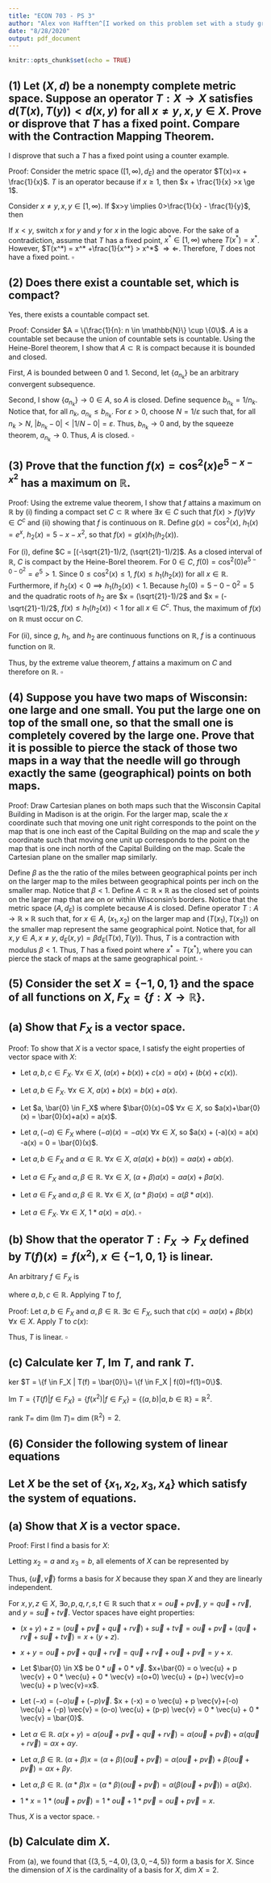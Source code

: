 ```yaml
---
title: "ECON 703 - PS 3"
author: "Alex von Hafften^[I worked on this problem set with a study group of Michael Nattinger, Andrew Smith, Tyler Welch, and Ryan Mather. I also discussed problems with Emily Case, Sarah Bass, and Danny Edgel.]"
date: "8/28/2020"
output: pdf_document
---
```


```r
knitr::opts_chunk$set(echo = TRUE)
```

## (1) Let $(X, d)$ be a nonempty complete metric space.  Suppose an operator $T: X \to X$ satisfies $d(T(x), T(y)) < d(x, y)$ for all $x \neq y, x, y \in X$.  Prove or disprove that $T$ has a fixed point.  Compare with the Contraction Mapping Theorem.

I disprove that such a $T$ has a fixed point using a counter example.

Proof: Consider the metric space $([1, \infty), d_E)$ and the operator $T(x)=x + \frac{1}{x}$. $T$ is an operator because if $x \ge 1$, then $x + \frac{1}{x} >x \ge 1$.

Consider $x \neq y, x, y \in [1, \infty)$. If $x>y \implies 0>\frac{1}{x} - \frac{1}{y}$, then\footnote{I show that $(x + \frac{1}{x}) - (y+\frac{1}{y}) > 0$ for $x>y\ge1$.  Rewrite $x=y+\varepsilon$ where $\varepsilon > 0$:

\begin{align*}
-(\frac{1}{x} - \frac{1}{y}) = \frac{1}{y} - \frac{1}{y+\varepsilon} = \frac{\varepsilon}{y(y+\varepsilon)} < \varepsilon = (y+\varepsilon) - y = x - y
\end{align*}

Because $y(y+\varepsilon) > 1$.}

\begin{align*}
d(x, y) &= |x - y|\\
&= x - y \\
&> x - y + (\frac{1}{x}- \frac{1}{y}) \\
&= (x + \frac{1}{x}) - (y+\frac{1}{y}) \\
&= |(x + \frac{1}{x}) - (y+\frac{1}{y})| \\
&= |T(x) - T(y)| \\
&= d(T(x), T(y))
\end{align*}

If $x<y$, switch $x$ for $y$ and $y$ for $x$ in the logic above. For the sake of a contradiction, assume that $T$ has a fixed point, $x^* \in [1, \infty)$ where $T(x^*) = x^*$. However, $T(x^*) = x^* +\frac{1}{x^*} > x^*$ $\Rightarrow \Leftarrow$.  Therefore, $T$ does not have a fixed point. $\square$

\pagebreak

## (2) Does there exist a countable set, which is compact?

Yes, there exists a countable compact set.

Proof: Consider $A = \{\frac{1}{n}: n \in \mathbb{N}\} \cup \{0\}$. $A$ is a countable set because the union of countable sets is countable. Using the Heine-Borel theorem, I show that $A \subset \mathbb{R}$ is compact because it is bounded and closed. 

First, $A$ is bounded between 0 and 1. Second, let $\{a_{n_k}\}$ be an arbitrary convergent subsequence.

Second, I show $\{a_{n_k}\} \to 0 \in A$, so $A$ is closed. Define sequence $b_{n_k} = 1/n_k$. Notice that, for all $n_k$, $a_{n_k} \le b_{n_k}$. For $\varepsilon > 0$, choose $N = 1/\varepsilon$ such that, for all $n_k > N$, $|b_{n_k} - 0| < |1/N - 0 | = \varepsilon$. Thus, $b_{n_k} \to 0$ and, by the squeeze theorem, $a_{n_k}\to 0$.  Thus, $A$ is closed. $\square$

## (3) Prove that the function $f(x) = \cos^2(x)e^{5-x-x^2}$ has a maximum on $\mathbb{R}$.

Proof: Using the extreme value theorem, I show that $f$ attains a maximum on $\mathbb{R}$ by (i) finding a compact set $C \subset \mathbb{R}$ where $\exists x \in C$ such that $f(x) > f(y) \forall y \in C^c$ and (ii) showing that $f$ is continuous on $\mathbb{R}$.  Define $g(x) = \cos^2(x)$, $h_1(x) = e^x$, $h_2(x)=5-x-x^2$, so that $f(x) = g(x)h_1(h_2(x))$.

For (i), define $C = [(-\sqrt{21}-1)/2, (\sqrt{21}-1)/2]$. As a closed interval of $\mathbb{R}$, $C$ is compact by the Heine-Borel theorem. For $0 \in C$, $f(0)=\cos^2(0)e^{5-0-0^2}=e^5>1$. Since $0 \le \cos^2(x) \le 1$, $f(x) \le h_1(h_2(x))$ for all $x \in \mathbb{R}$. Furthermore, if $h_2(x) < 0 \implies h_1(h_2(x))<1$. Because $h_2(0) = 5-0-0^2= 5$ and the quadratic roots of $h_2$ are $x = (\sqrt{21}-1)/2$ and $x = (-\sqrt{21}-1)/2$, $f(x) \le h_1(h_2(x)) < 1$ for all $x \in C^c$. Thus, the maximum of $f(x)$ on $\mathbb{R}$ must occur on $C$.

For (ii), since $g$, $h_1$, and $h_2$ are continuous functions on $\mathbb{R}$, $f$ is a continuous function on $\mathbb{R}$.\footnote{Proof that the products of two continuous functions is continuous.}

Thus, by the extreme value theorem, $f$ attains a maximum on $C$ and therefore on $\mathbb{R}$. $\square$

## (4) Suppose you have two maps of Wisconsin: one large and one small.  You put the large one on top of the small one, so that the small one is completely covered by the large one.  Prove that it is possible to pierce the stack of those two maps in a way that the needle will go through exactly the same (geographical) points on both maps.

Proof: Draw Cartesian planes on both maps such that the Wisconsin Capital Building in Madison is at the origin.  For the larger map, scale the $x$ coordinate such that moving one unit right corresponds to the point on the map that is one inch east of the Capital Building on the map and scale the $y$ coordinate such that moving one unit up corresponds to the point on the map that is one inch north of the Capital Building on the map. Scale the Cartesian plane on the smaller map similarly. 

Define $\beta$ as the the ratio of the miles between geographical points per inch on the larger map to the miles between geographical points per inch on the smaller map. Notice that $\beta < 1$. Define $A \subset \mathbb{R}\times\mathbb{R}$ as the closed set of points on the larger map that are on or within Wisconsin's borders. Notice that the metric space $(A, d_E)$ is complete because $A$ is closed. Define operator $T: A \to \mathbb{R} \times \mathbb{R}$ such that, for $x \in A$, $(x_1, x_2)$ on the larger map and $(T(x_1), T(x_2))$ on the smaller map represent the same geographical point.  Notice that, for all $x, y \in A, x \neq y$, $d_E(x, y) = \beta d_E(T(x), T(y))$. Thus, $T$ is a contraction with modulus $\beta < 1$.  Thus, $T$ has a fixed point where $x^* = T(x^*)$, where you can pierce the stack of maps at the same geographical point.  $\square$

\pagebreak

## (5) Consider the set $X = \{-1, 0, 1\}$ and the space of all functions on $X$, $F_X = \{f: X \to \mathbb{R}\}$.

## (a) Show that $F_X$ is a vector space.

Proof: To show that $X$ is a vector space, I satisfy the eight properties of vector space with $X$:

* Let $a, b, c \in F_X$. $\forall x \in X$, $(a(x)+b(x))+c(x) = a(x)+(b(x)+c(x))$.

* Let $a, b \in F_X$. $\forall x \in X$, $a(x)+b(x) = b(x)+a(x)$.

* Let $a, \bar{0} \in F_X$ where $\bar{0}(x)=0$ $\forall x \in X$, so $a(x)+\bar{0}(x) = \bar{0}(x)+a(x) = a(x)$.

* Let $a, (-a) \in F_X$ where $(-a)(x) = -a(x)$ $\forall x \in X$, so $a(x) + (-a)(x) = a(x) -a(x) = 0 = \bar{0}(x)$.

* Let $a, b \in F_X$ and $\alpha \in \mathbb{R}$. $\forall x \in X$, $\alpha ( a(x) + b(x))=\alpha a(x) + \alpha b(x)$.

* Let $a \in F_X$ and $\alpha, \beta \in \mathbb{R}$. $\forall x \in X$, $(\alpha + \beta)  a(x) =\alpha a(x) +  \beta  a(x)$.

* Let $a \in F_X$ and $\alpha, \beta \in \mathbb{R}$. $\forall x \in X$, $(\alpha * \beta)  a(x) =\alpha ( \beta*  a(x))$.

* Let $a \in F_X$. $\forall x \in X$, $1 *  a(x) = a(x)$. $\square$

## (b) Show that the operator $T: F_X \to F_X$ defined by $T(f)(x)=f(x^2), x \in \{-1, 0, 1\}$ is linear.

An arbitrary $f \in F_X$ is

\begin{align*}
f(x) = \begin{cases} 
      a & x = -1 \\
      b & x = 0 \\
      c & x = 1 
   \end{cases}
\end{align*}

where $a, b, c \in \mathbb{R}$.  Applying $T$ to $f$,

\begin{align*}
T(f)(x) = f(x^2) = \begin{cases} 
      a & x = \{-1, 1\} \\
      b & x = 0.
   \end{cases}
\end{align*}

Proof: Let $a, b \in F_X$ and $\alpha, \beta \in \mathbb{R}$. $\exists c \in F_X$, such that $c(x) = \alpha a(x) + \beta b(x)$ $\forall x \in X$.  Apply $T$ to $c(x)$:

\begin{align*}
T(c)(x) &= c(x^2) \\
&= \alpha a(x^2) + \beta b(x^2) \\
&= \alpha T(a)(x) + \beta T(b)(x)
\end{align*}

Thus, $T$ is linear. $\square$

## (c) Calculate ker $T$, Im $T$, and rank $T$.

ker $T = \{f \in F_X | T(f) = \bar{0}\}= \{f \in F_X | f(0)=f(1)=0\}$.

Im $T = \{T(f) | f \in F_X\}= \{ f(x^2)|f \in F_X\} = \{(a, b)| a, b \in \mathbb{R}\} = \mathbb{R}^2$.

rank $T=$ dim $($Im $T)=$ dim $(\mathbb{R}^2) = 2$.

\pagebreak

## (6) Consider the following system of linear equations

\begin{align}
x_1 + x_2+2x_3+x_4 &= 0 \\
3x_1 - x_2 + x_3 - x_4 &= 0 \\
5x_1-3x_2 -3x_4 &= 0
\end{align}

## Let $X$ be the set of $\{x_1, x_2, x_3, x_4\}$ which satisfy the system of equations.

## (a) Show that $X$ is a vector space.

Proof: First I find a basis for $X$:

\begin{align}
(3) \implies 5x_1 &= 3x_2+3x_4
\end{align}

\begin{align*}
(3) & (4) \implies \frac{3}{5}(x_2 + x_4) + x_2+2x_3+x_4 &= 0\\
2x_3 &= -\frac{8}{5}(x_2 + x_4)\\
5x_3 &= -4(x_2 + x_4)
\end{align*}

Letting $x_2 = a$ and $x_3 = b$, all elements of $X$ can be represented by 

\begin{align*}
y &= \begin{bmatrix}
           3(a + b) \\
           5a \\
           -4(a + b) \\
           5b
         \end{bmatrix} \\
 &= a \begin{bmatrix}
           3 \\
           5 \\
           -4 \\
           0
         \end{bmatrix}
+ b \begin{bmatrix}
           3 \\
           0 \\
           -4 \\
           5
         \end{bmatrix}\\
 &=a \vec{u} + b \vec{v}
\end{align*}

Thus, $\{\vec{u}, \vec{v}\}$ forms a basis for $X$ because they span $X$ and they are linearly independent. 

For $x, y, z \in X$, $\exists o, p, q, r, s, t \in \mathbb{R}$ such that $x = o \vec{u} + p \vec{v}$, $y = q \vec{u} + r \vec{v}$, and $y = s \vec{u} + t \vec{v}$.  Vector spaces have eight properties:

* $(x+y)+z = (o \vec{u} + p \vec{v}+ q \vec{u} + r \vec{v}) + s \vec{u} + t \vec{v}  = o \vec{u} + p \vec{v}+ (q \vec{u} + r \vec{v} + s \vec{u} + t \vec{v}) = x+(y+z)$.

* $x+y = o \vec{u} + p \vec{v}+ q \vec{u} + r \vec{v} = q \vec{u} + r \vec{v} + o \vec{u} + p \vec{v} = y+x$.

* Let $\bar{0} \in X$ be $0 * \vec{u} + 0 * \vec{v}$. $x+\bar{0} = o \vec{u} + p \vec{v} + 0 * \vec{u} + 0 * \vec{v} =(o+0) \vec{u} + (p+) \vec{v}=o \vec{u} + p \vec{v}=x$.

* Let $(-x)= (-o) \vec{u} + (-p) \vec{v}$. $x + (-x) = o \vec{u} + p \vec{v}+(-o) \vec{u} + (-p) \vec{v} = (o-o) \vec{u} + (p-p) \vec{v} = 0 * \vec{u} + 0 * \vec{v} = \bar{0}$.

* Let $\alpha \in \mathbb{R}$. $\alpha(x+y) = \alpha(o \vec{u} + p \vec{v}+ q \vec{u} + r \vec{v}) = \alpha(o \vec{u} + p \vec{v})+ \alpha(q \vec{u} + r \vec{v}) = \alpha x + \alpha y$.

* Let $\alpha, \beta \in \mathbb{R}$. $(\alpha + \beta) x = (\alpha + \beta) (o \vec{u} + p \vec{v}) = \alpha (o \vec{u} + p \vec{v}) + \beta (o \vec{u} + p \vec{v}) = \alpha x + \beta y$.

* Let $\alpha, \beta \in \mathbb{R}$. $(\alpha * \beta) x = (\alpha * \beta) (o \vec{u} + p \vec{v}) = \alpha  (\beta (o \vec{u} + p \vec{v})) =  \alpha  (\beta x)$.

* $1 * x = 1 * (o \vec{u} + p \vec{v}) = 1 * o \vec{u} + 1 * p \vec{v} = o \vec{u} + p \vec{v} = x$.

Thus, $X$ is a vector space. $\square$

## (b) Calculate dim $X$.

From (a), we found that $\{(3, 5, -4, 0), (3, 0, -4, 5)\}$ form a basis for $X$.  Since the dimension of $X$ is the cardinality of a basis for $X$, dim $X = 2$.
